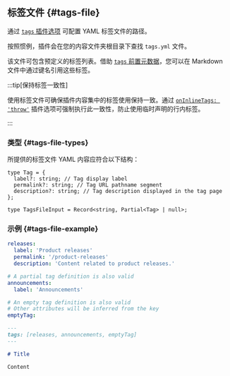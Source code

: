 ## 标签文件 {#tags-file}

通过 [`tags` 插件选项](#tags) 可配置 YAML 标签文件的路径。

按照惯例，插件会在您的内容文件夹根目录下查找 `tags.yml` 文件。

该文件可包含预定义的标签列表。借助 [`tags` 前置元数据](#markdown-front-matter)，您可以在 Markdown 文件中通过键名引用这些标签。

:::tip[保持标签一致性]

使用标签文件可确保插件内容集中的标签使用保持一致。通过 [`onInlineTags: 'throw'`](#onInlineTags) 插件选项可强制执行此一致性，防止使用临时声明的行内标签。

:::

### 类型 {#tags-file-types}

所提供的标签文件 YAML 内容应符合以下结构：

```tsx
type Tag = {
  label?: string; // Tag display label
  permalink?: string; // Tag URL pathname segment
  description?: string; // Tag description displayed in the tag page
};

type TagsFileInput = Record<string, Partial<Tag> | null>;
```

### 示例 {#tags-file-example}

```yml title="tags.yml"
releases:
  label: 'Product releases'
  permalink: '/product-releases'
  description: 'Content related to product releases.'

# A partial tag definition is also valid
announcements:
  label: 'Announcements'

# An empty tag definition is also valid
# Other attributes will be inferred from the key
emptyTag:
```

```md title="content.md"
---
tags: [releases, announcements, emptyTag]
---

# Title

Content
```